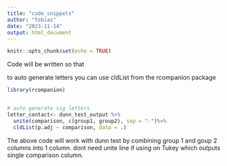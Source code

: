 ```yaml
---
title: "code_snippets"
author: "Tobias"
date: "2023-11-14"
output: html_document
---
```


```r
knitr::opts_chunk$set(echo = TRUE)
```


Code will be written so that 




to auto generate letters you can use cldList from the rcompanion package
```r
library(rcompanion)


# auto generate sig letters
letter_contact<- dunn_test_output %>%
  unite(comparison, c(group1, group2), sep = "-")%>%
  cldList(p.adj ~ comparison, data = .)

```
The above code will work with dunn test by combining group 1 and goup 2 columns into 1 column. dont need unite line if using on Tukey which outputs single comparison column. 





